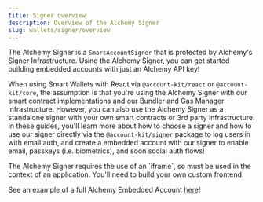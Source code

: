 ```yaml
---
title: Signer overview
description: Overview of the Alchemy Signer
slug: wallets/signer/overview
---
```


The Alchemy Signer is a `SmartAccountSigner` that is protected by Alchemy's Signer Infrastructure. Using the Alchemy Signer, you can get started building embedded accounts with just an Alchemy API key!

When using Smart Wallets with React via `@account-kit/react` or `@account-kit/core`, the assumption is that you're using the Alchemy Signer with our smart contract implementations and our Bundler and Gas Manager infrastructure.
However, you can also use the Alchemy Signer as a standalone signer with your own smart contracts or 3rd party infrastructure. In these guides, you'll learn more about how to choose a signer and how to use our signer directly via
the `@account-kit/signer` package to log users in with email auth, and create a embedded account with our signer to enable email, passkeys (i.e. biometrics), and soon social auth flows!

<Tip>
The Alchemy Signer requires the use of an `iframe`, so must be used in the context of an application. You'll need to build your own custom frontend.

See an example of a full Alchemy Embedded Account [here](https://github.com/alchemyplatform/embedded-accounts-demo.git)!

</Tip>
